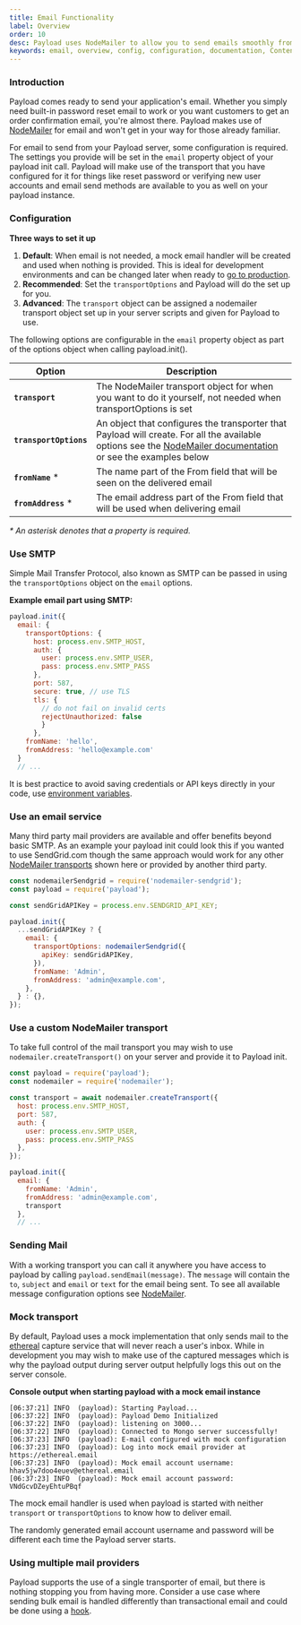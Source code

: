 ```yaml
---
title: Email Functionality
label: Overview
order: 10
desc: Payload uses NodeMailer to allow you to send emails smoothly from your app. Set up email functions such as password resets, order confirmations and more.
keywords: email, overview, config, configuration, documentation, Content Management System, cms, headless, javascript, node, react, express
---
```


### Introduction

Payload comes ready to send your application's email. Whether you simply need built-in password reset
email to work or you want customers to get an order confirmation email, you're almost there. Payload makes use of
[NodeMailer](https://nodemailer.com) for email and won't get in your way for those already familiar.

For email to send from your Payload server, some configuration is required. The settings you provide will be set
in the `email` property object of your payload init call. Payload will make use of the transport that you have configured for it for things like reset password or verifying new user accounts and email send methods are available to you as well on your payload instance.

### Configuration

**Three ways to set it up**

1. **Default**: When email is not needed, a mock email handler will be created and used when nothing is provided. This is ideal for development environments and can be changed later when ready to [go to production](/docs/production).
1. **Recommended**: Set the `transportOptions` and Payload will do the set up for you.
1. **Advanced**: The `transport` object can be assigned a nodemailer transport object set up in your server scripts and given for Payload to use.

The following options are configurable in the `email` property object as part of the options object when calling payload.init().

| Option                       | Description  |
| ---------------------------- | -------------|
| **`transport`**              | The NodeMailer transport object for when you want to do it yourself, not needed when transportOptions is set |
| **`transportOptions`**       | An object that configures the transporter that Payload will create. For all the available options see the [NodeMailer documentation](https://nodemailer.com/smtp/) or see the examples below |
| **`fromName`** *             | The name part of the From field that will be seen on the delivered email |
| **`fromAddress`** *          | The email address part of the From field that will be used when delivering email |

*\* An asterisk denotes that a property is required.*

### Use SMTP

Simple Mail Transfer Protocol, also known as SMTP can be passed in using the `transportOptions` object on the `email` options.

**Example email part using SMTP:**
```js
payload.init({
  email: {
    transportOptions: {
      host: process.env.SMTP_HOST,
      auth: {
        user: process.env.SMTP_USER,
        pass: process.env.SMTP_PASS
      },
      port: 587,
      secure: true, // use TLS
      tls: {
        // do not fail on invalid certs
        rejectUnauthorized: false
        }
      },
    fromName: 'hello',
    fromAddress: 'hello@example.com'
  }
  // ...
```

<Banner type="warning">
  It is best practice to avoid saving credentials or API keys directly in your code, use <a href="/docs/configuration/overview#using-environment-variables-in-your-config">environment variables</a>.
</Banner>

### Use an email service

Many third party mail providers are available and offer benefits beyond basic SMTP. As an example your payload init could look this if you wanted to use SendGrid.com though the same approach would work for any other [NodeMailer transports](https://nodemailer.com/transports/) shown here or provided by another third party.

```js
const nodemailerSendgrid = require('nodemailer-sendgrid');
const payload = require('payload');

const sendGridAPIKey = process.env.SENDGRID_API_KEY;

payload.init({
  ...sendGridAPIKey ? {
    email: {
      transportOptions: nodemailerSendgrid({
        apiKey: sendGridAPIKey,
      }),
      fromName: 'Admin',
      fromAddress: 'admin@example.com',
    },
  } : {},
});
```

### Use a custom NodeMailer transport
To take full control of the mail transport you may wish to use `nodemailer.createTransport()` on your server and provide it to Payload init.

```js
const payload = require('payload');
const nodemailer = require('nodemailer');

const transport = await nodemailer.createTransport({
  host: process.env.SMTP_HOST,
  port: 587,
  auth: {
    user: process.env.SMTP_USER,
    pass: process.env.SMTP_PASS
  },
});

payload.init({
  email: {
    fromName: 'Admin',
    fromAddress: 'admin@example.com',
    transport
  },
  // ...
```

### Sending Mail
With a working transport you can call it anywhere you have access to payload by calling `payload.sendEmail(message)`. The `message` will contain the `to`, `subject` and `email` or `text` for the email being sent. To see all available message configuration options see [NodeMailer](https://nodemailer.com/message).

### Mock transport
By default, Payload uses a mock implementation that only sends mail to the [ethereal](https://ethereal.email) capture service that will never reach a user's inbox. While in development you may wish to make use of the captured messages which is why the payload output during server output helpfully logs this out on the server console.

**Console output when starting payload with a mock email instance**
```
[06:37:21] INFO  (payload): Starting Payload...
[06:37:22] INFO  (payload): Payload Demo Initialized
[06:37:22] INFO  (payload): listening on 3000...
[06:37:22] INFO  (payload): Connected to Mongo server successfully!
[06:37:23] INFO  (payload): E-mail configured with mock configuration
[06:37:23] INFO  (payload): Log into mock email provider at https://ethereal.email
[06:37:23] INFO  (payload): Mock email account username: hhav5jw7doo4euev@ethereal.email
[06:37:23] INFO  (payload): Mock email account password: VNdGcvDZeyEhtuPBqf
```

The mock email handler is used when payload is started with neither `transport` or `transportOptions` to know how to deliver email.

<Banner type="warning">
  The randomly generated email account username and password will be different each time the Payload server starts.
</Banner>

### Using multiple mail providers

Payload supports the use of a single transporter of email, but there is nothing stopping you from having more. Consider a use case where sending bulk email is handled differently than transactional email and could be done using a [hook](/docs/hooks/config).
